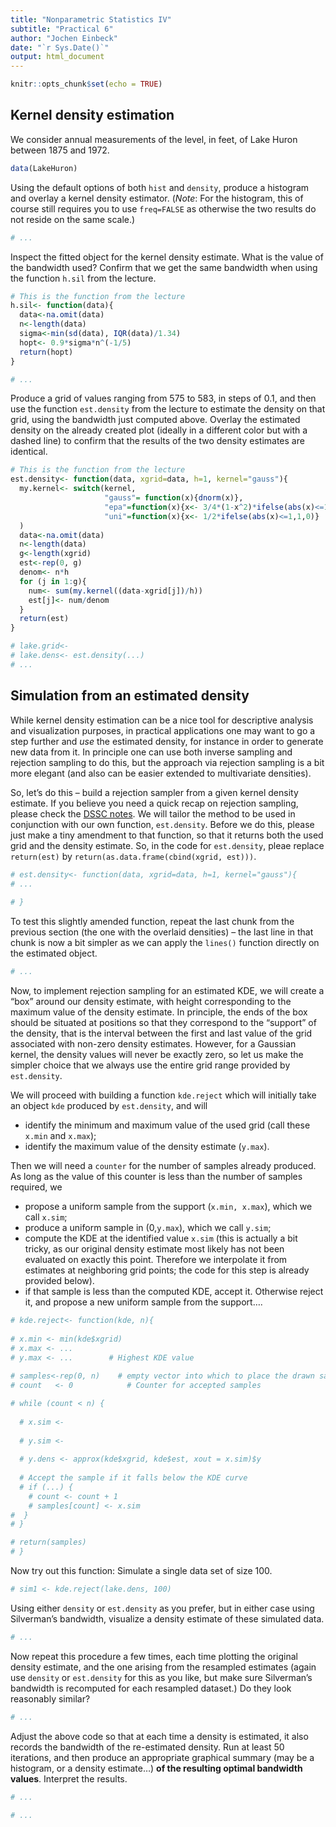 ```yaml
---
title: "Nonparametric Statistics IV"
subtitle: "Practical 6"
author: "Jochen Einbeck"
date: "`r Sys.Date()`"
output: html_document
---
```


```r
knitr::opts_chunk$set(echo = TRUE)
```

## Kernel density estimation

We consider annual measurements of the level, in feet, of Lake Huron between 1875 and 1972.

```r
data(LakeHuron)
```

Using the default options of both `hist` and `density`, produce a histogram and overlay a kernel density estimator.  (*Note*: For the histogram, this of course still requires you to use `freq=FALSE` as otherwise the two results do not reside on the same scale.)

```r
# ...

```

Inspect the fitted object for the kernel density estimate. What is the value of the bandwidth used?  Confirm that we get the same bandwidth when using the function `h.sil` from the lecture.

```r
# This is the function from the lecture
h.sil<- function(data){
  data<-na.omit(data)
  n<-length(data)
  sigma<-min(sd(data), IQR(data)/1.34)
  hopt<- 0.9*sigma*n^(-1/5)
  return(hopt)
}
```

```r
# ...

```

Produce a grid of values ranging from 575 to 583, in steps of 0.1, and then use the function  `est.density` from the lecture to estimate the density on that grid, using the bandwidth just computed above. Overlay the estimated density on the already created plot (ideally in a different color but with a dashed line) to confirm that the results  of the two density estimates are identical.

```r
# This is the function from the lecture
est.density<- function(data, xgrid=data, h=1, kernel="gauss"){
  my.kernel<- switch(kernel, 
                     "gauss"= function(x){dnorm(x)},
                     "epa"=function(x){x<- 3/4*(1-x^2)*ifelse(abs(x)<=1,1,0)},
                     "uni"=function(x){x<- 1/2*ifelse(abs(x)<=1,1,0)}   
  )
  data<-na.omit(data)
  n<-length(data)
  g<-length(xgrid)
  est<-rep(0, g)
  denom<- n*h
  for (j in 1:g){
    num<- sum(my.kernel((data-xgrid[j])/h))
    est[j]<- num/denom
  }  
  return(est)
}
```


```r
# lake.grid<- 
# lake.dens<- est.density(...)
# ...

```



## Simulation from an estimated density

While kernel density estimation can be a nice tool for descriptive analysis and visualization purposes, in practical applications one may want to go a step further and *use* the estimated density, for instance in order to generate new data from it.  In principle one can use both inverse sampling and rejection sampling to do this, but the approach via rejection sampling is a bit more elegant (and also can be easier extended to multivariate densities).   

So, let's do this -- build a rejection sampler from a given kernel density estimate. If you believe you need a quick recap on rejection sampling, please check the [DSSC notes](https://www.louisaslett.com/Courses/DSSC_2023/notes/simulation.html#rejection-sampling). We will tailor the method to be used in conjunction with our own function, `est.density`.  Before we do this, please just make a tiny amendment to that function, so that it returns both the used grid and the density estimate. So, in the code for `est.density`, pleae replace `return(est)` by `return(as.data.frame(cbind(xgrid, est)))`.
  
```r
# est.density<- function(data, xgrid=data, h=1, kernel="gauss"){
# ...
  
# }
```

To test this slightly amended function, repeat the last chunk from the previous section (the one with the overlaid densities) -- the last line in that chunk is now a bit simpler as we can apply the `lines()` function directly on the estimated object. 

```r
# ...

```

Now, to implement rejection sampling for an estimated KDE, we will create a "box" around our density estimate, with height corresponding to the maximum value of the density estimate. In principle, the ends of the box should be situated at positions so that they correspond to the "support" of the density, that is the interval between the first and last value of the grid associated with non-zero density estimates. However, for a Gaussian kernel, the density values will never be exactly zero, so let us make the simpler choice that we always use the entire grid range provided by `est.density`. 

We will proceed with building a function `kde.reject` which will initially take an object `kde` produced by `est.density`, and will

- identify the minimum and maximum value of the used grid (call these `x.min` and `x.max`);
- identify the maximum value of the density estimate (`y.max`).

Then we will need a `counter` for the number of samples already produced. As long as the value of this counter is less than the number of samples required, we

- propose a uniform sample from the support (`x.min, x.max`), which we call `x.sim`;
- produce a uniform sample in (0,`y.max`), which we call `y.sim`;
- compute the KDE at the identified value `x.sim` (this is actually a bit tricky, as our original density estimate most likely has not been evaluated on exactly this point. Therefore we interpolate it from estimates at neighboring grid points; the code for this step is already provided below).
- if that sample is less than the computed KDE, accept it. Otherwise reject it, and propose a new uniform sample from the support....

```r

# kde.reject<- function(kde, n){
  
# x.min <- min(kde$xgrid)
# x.max <- ...
# y.max <- ...        # Highest KDE value    
  
# samples<-rep(0, n)    # empty vector into which to place the drawn samples
# count   <- 0            # Counter for accepted samples

# while (count < n) {
 
  # x.sim <- 
  
  # y.sim <-
  
  # y.dens <- approx(kde$xgrid, kde$est, xout = x.sim)$y
  
  # Accept the sample if it falls below the KDE curve
  # if (...) {
    # count <- count + 1
    # samples[count] <- x.sim
#  }
# }

# return(samples)
# }
```

Now try out this function: Simulate a single data set of size 100.  

```r
# sim1 <- kde.reject(lake.dens, 100)
```

Using either `density` or `est.density` as you prefer, but in either case using Silverman's bandwidth, visualize a density estimate of these simulated data.

```r
# ...
```

Now repeat this procedure a few times, each time plotting the original density estimate, and the one arising from the resampled estimates (again use `density` or `est.density` for this as you like, but make sure Silverman's bandwidth is recomputed for each resampled dataset.) Do they look reasonably similar?

```r
# ...

```


Adjust the above code so that at each time a density is estimated, it also records the bandwidth of the re-estimated density. Run at least 50 iterations, and then produce an appropriate graphical summary (may be a histogram, or a density estimate...) **of the resulting optimal bandwidth values**. Interpret the results.


```r
# ...

```

```r
# ...

```





